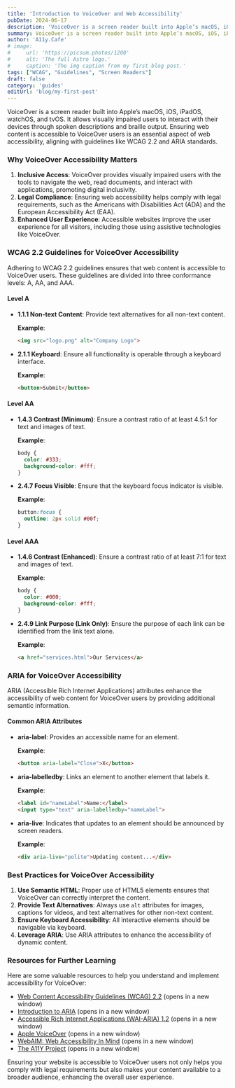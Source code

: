 ```yaml
---
title: 'Introduction to VoiceOver and Web Accessibility'
pubDate: 2024-06-17
description: 'VoiceOver is a screen reader built into Apple’s macOS, iOS, iPadOS, watchOS, and tvOS.'
summary: VoiceOver is a screen reader built into Apple’s macOS, iOS, iPadOS, watchOS, and tvOS. It allows visually impaired users to interact with their devices through spoken descriptions and braille output.
author: 'A11y.Cafe'
# image:
#     url: 'https://picsum.photos/1200'
#     alt: 'The full Astro logo.'
#     caption: 'The img caption from my first blog post.'
tags: ["WCAG", "Guidelines", "Screen Readers"]
draft: false
category: 'guides'
editUrl: 'blog/my-first-post'
---
```


VoiceOver is a screen reader built into Apple’s macOS, iOS, iPadOS, watchOS, and tvOS. It allows visually impaired users to interact with their devices through spoken descriptions and braille output. Ensuring web content is accessible to VoiceOver users is an essential aspect of web accessibility, aligning with guidelines like WCAG 2.2 and ARIA standards.

### Why VoiceOver Accessibility Matters

1. **Inclusive Access**: VoiceOver provides visually impaired users with the tools to navigate the web, read documents, and interact with applications, promoting digital inclusivity.
2. **Legal Compliance**: Ensuring web accessibility helps comply with legal requirements, such as the Americans with Disabilities Act (ADA) and the European Accessibility Act (EAA).
3. **Enhanced User Experience**: Accessible websites improve the user experience for all visitors, including those using assistive technologies like VoiceOver.

### WCAG 2.2 Guidelines for VoiceOver Accessibility

Adhering to WCAG 2.2 guidelines ensures that web content is accessible to VoiceOver users. These guidelines are divided into three conformance levels: A, AA, and AAA.

#### Level A

- **1.1.1 Non-text Content**: Provide text alternatives for all non-text content.
  
  **Example**:
  ```html
  <img src="logo.png" alt="Company Logo">
  ```

- **2.1.1 Keyboard**: Ensure all functionality is operable through a keyboard interface.
  
  **Example**:
  ```html
  <button>Submit</button>
  ```

#### Level AA

- **1.4.3 Contrast (Minimum)**: Ensure a contrast ratio of at least 4.5:1 for text and images of text.
  
  **Example**:
  ```css
  body {
    color: #333;
    background-color: #fff;
  }
  ```

- **2.4.7 Focus Visible**: Ensure that the keyboard focus indicator is visible.
  
  **Example**:
  ```css
  button:focus {
    outline: 2px solid #00f;
  }
  ```

#### Level AAA

- **1.4.6 Contrast (Enhanced)**: Ensure a contrast ratio of at least 7:1 for text and images of text.
  
  **Example**:
  ```css
  body {
    color: #000;
    background-color: #fff;
  }
  ```

- **2.4.9 Link Purpose (Link Only)**: Ensure the purpose of each link can be identified from the link text alone.
  
  **Example**:
  ```html
  <a href="services.html">Our Services</a>
  ```

### ARIA for VoiceOver Accessibility

ARIA (Accessible Rich Internet Applications) attributes enhance the accessibility of web content for VoiceOver users by providing additional semantic information.

#### Common ARIA Attributes

- **aria-label**: Provides an accessible name for an element.
  
  **Example**:
  ```html
  <button aria-label="Close">X</button>
  ```

- **aria-labelledby**: Links an element to another element that labels it.
  
  **Example**:
  ```html
  <label id="nameLabel">Name:</label>
  <input type="text" aria-labelledby="nameLabel">
  ```

- **aria-live**: Indicates that updates to an element should be announced by screen readers.
  
  **Example**:
  ```html
  <div aria-live="polite">Updating content...</div>
  ```

### Best Practices for VoiceOver Accessibility

1. **Use Semantic HTML**: Proper use of HTML5 elements ensures that VoiceOver can correctly interpret the content.
2. **Provide Text Alternatives**: Always use `alt` attributes for images, captions for videos, and text alternatives for other non-text content.
3. **Ensure Keyboard Accessibility**: All interactive elements should be navigable via keyboard.
4. **Leverage ARIA**: Use ARIA attributes to enhance the accessibility of dynamic content.

### Resources for Further Learning

Here are some valuable resources to help you understand and implement accessibility for VoiceOver:

- [Web Content Accessibility Guidelines (WCAG) 2.2](https://www.w3.org/TR/WCAG22/) (opens in a new window)
- [Introduction to ARIA](https://developer.mozilla.org/en-US/docs/Web/Accessibility/ARIA) (opens in a new window)
- [Accessible Rich Internet Applications (WAI-ARIA) 1.2](https://www.w3.org/TR/wai-aria-1.2/) (opens in a new window)
- [Apple VoiceOver](https://www.apple.com/accessibility/voiceover/) (opens in a new window)
- [WebAIM: Web Accessibility In Mind](https://webaim.org/) (opens in a new window)
- [The A11Y Project](https://www.a11yproject.com/) (opens in a new window)

Ensuring your website is accessible to VoiceOver users not only helps you comply with legal requirements but also makes your content available to a broader audience, enhancing the overall user experience.